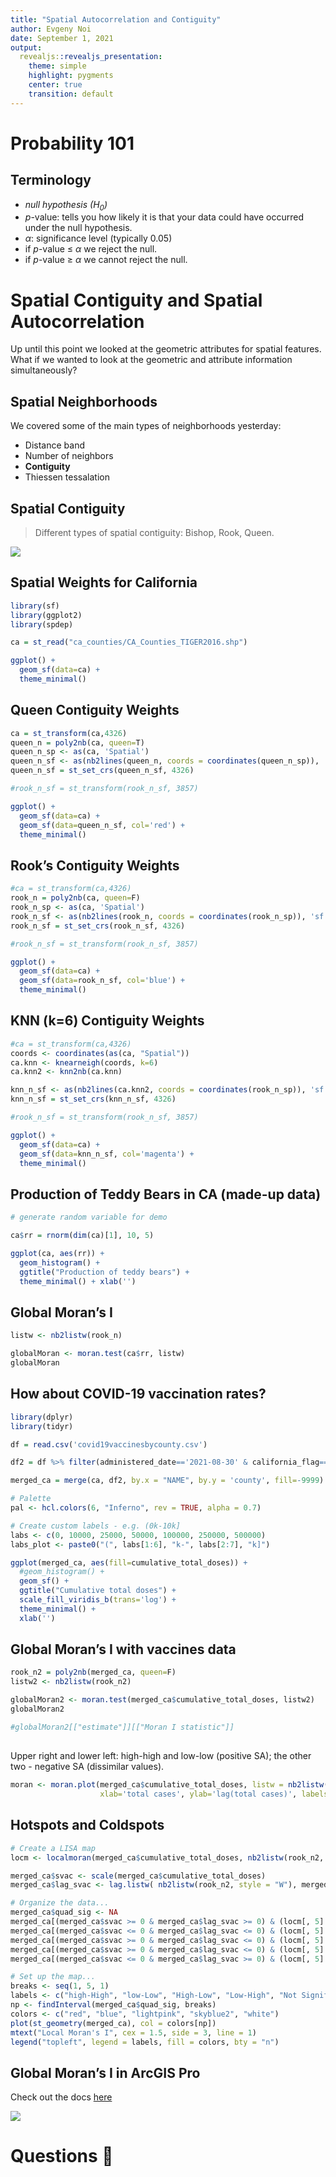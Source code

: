 ```yaml
---
title: "Spatial Autocorrelation and Contiguity"
author: Evgeny Noi
date: September 1, 2021
output:
  revealjs::revealjs_presentation:
    theme: simple
    highlight: pygments
    center: true
    transition: default
---
```


# Probability 101 

## Terminology
- *null hypothesis ($H_0$)* 
- $p$-value: tells you how likely it is that your data could have occurred under the null hypothesis. 
- $\alpha$: significance level (typically 0.05) 
- if $p$-value $\leq$ $\alpha$ we reject the null.
- if $p$-value $\geq$ $\alpha$ we cannot reject the null.


# Spatial Contiguity and Spatial Autocorrelation 

Up until this point we looked at the geometric attributes for spatial features. What if we wanted to look at the geometric and attribute information simultaneously? 

## Spatial Neighborhoods 

We covered some of the main types of neighborhoods yesterday: 

- Distance band 
- Number of neighbors 
- **Contiguity** 
- Thiessen tessalation


## Spatial Contiguity

> Different types of spatial contiguity: Bishop, Rook, Queen.

<a> <img src="https://d3i71xaburhd42.cloudfront.net/edc8bde1bba660f775d8a7d50b91fe24ed1a96c9/5-Figure3-1.png"> </a>


## Spatial Weights for California

```r

library(sf) 
library(ggplot2)
library(spdep)

ca = st_read("ca_counties/CA_Counties_TIGER2016.shp")

ggplot() + 
  geom_sf(data=ca) + 
  theme_minimal()

```


## Queen Contiguity Weights

```r

ca = st_transform(ca,4326)
queen_n = poly2nb(ca, queen=T)
queen_n_sp <- as(ca, 'Spatial')
queen_n_sf <- as(nb2lines(queen_n, coords = coordinates(queen_n_sp)), 'sf')
queen_n_sf = st_set_crs(queen_n_sf, 4326)

#rook_n_sf = st_transform(rook_n_sf, 3857)

ggplot() + 
  geom_sf(data=ca) + 
  geom_sf(data=queen_n_sf, col='red') + 
  theme_minimal()

```


## Rook's Contiguity Weights

```r

#ca = st_transform(ca,4326)
rook_n = poly2nb(ca, queen=F)
rook_n_sp <- as(ca, 'Spatial')
rook_n_sf <- as(nb2lines(rook_n, coords = coordinates(rook_n_sp)), 'sf')
rook_n_sf = st_set_crs(rook_n_sf, 4326)

#rook_n_sf = st_transform(rook_n_sf, 3857)

ggplot() + 
  geom_sf(data=ca) + 
  geom_sf(data=rook_n_sf, col='blue') + 
  theme_minimal()

```


## KNN (k=6) Contiguity Weights

```r

#ca = st_transform(ca,4326)
coords <- coordinates(as(ca, "Spatial"))
ca.knn <- knearneigh(coords, k=6)
ca.knn2 <- knn2nb(ca.knn)

knn_n_sf <- as(nb2lines(ca.knn2, coords = coordinates(rook_n_sp)), 'sf')
knn_n_sf = st_set_crs(knn_n_sf, 4326)

#rook_n_sf = st_transform(rook_n_sf, 3857)

ggplot() + 
  geom_sf(data=ca) + 
  geom_sf(data=knn_n_sf, col='magenta') + 
  theme_minimal()
```


## Production of Teddy Bears in CA (made-up data) 

```r

# generate random variable for demo 

ca$rr = rnorm(dim(ca)[1], 10, 5)

ggplot(ca, aes(rr)) + 
  geom_histogram() + 
  ggtitle("Production of teddy bears") + 
  theme_minimal() + xlab('')

```


## Global Moran's I

```r

listw <- nb2listw(rook_n)

globalMoran <- moran.test(ca$rr, listw)
globalMoran

```

## How about COVID-19 vaccination rates? 

```r

library(dplyr) 
library(tidyr)

df = read.csv('covid19vaccinesbycounty.csv')

df2 = df %>% filter(administered_date=='2021-08-30' & california_flag=='California')

merged_ca = merge(ca, df2, by.x = "NAME", by.y = 'county', fill=-9999)

# Palette
pal <- hcl.colors(6, "Inferno", rev = TRUE, alpha = 0.7)

# Create custom labels - e.g. (0k-10k]
labs <- c(0, 10000, 25000, 50000, 100000, 250000, 500000)
labs_plot <- paste0("(", labs[1:6], "k-", labs[2:7], "k]")

ggplot(merged_ca, aes(fill=cumulative_total_doses)) + 
  #geom_histogram() + 
  geom_sf() + 
  ggtitle("Cumulative total doses") +
  scale_fill_viridis_b(trans='log') + 
  theme_minimal() + 
  xlab('') 

```

## Global Moran's I with vaccines data

```r

rook_n2 = poly2nb(merged_ca, queen=F)
listw2 <- nb2listw(rook_n2)

globalMoran2 <- moran.test(merged_ca$cumulative_total_doses, listw2)
globalMoran2

#globalMoran2[["estimate"]][["Moran I statistic"]]

```

## 

Upper right and lower left: high-high and low-low (positive SA); the other two - negative SA (dissimilar values). 

```r

moran <- moran.plot(merged_ca$cumulative_total_doses, listw = nb2listw(rook_n2, style = "W"), 
                    xlab='total cases', ylab='lag(total cases)', labels=as.character(merged_ca$NAME), main="Moran's Plot")

```

## Hotspots and Coldspots 

```r

# Create a LISA map
locm <- localmoran(merged_ca$cumulative_total_doses, nb2listw(rook_n2, style = "W"))  #Calculate the local Moran

merged_ca$svac <- scale(merged_ca$cumulative_total_doses)
merged_ca$lag_svac <- lag.listw( nb2listw(rook_n2, style = "W"), merged_ca$svac)

# Organize the data...
merged_ca$quad_sig <- NA
merged_ca[(merged_ca$svac >= 0 & merged_ca$lag_svac >= 0) & (locm[, 5] <= 0.05), "quad_sig"] <- 1
merged_ca[(merged_ca$svac <= 0 & merged_ca$lag_svac <= 0) & (locm[, 5] <= 0.05), "quad_sig"] <- 2
merged_ca[(merged_ca$svac >= 0 & merged_ca$lag_svac <= 0) & (locm[, 5] <= 0.05), "quad_sig"] <- 3
merged_ca[(merged_ca$svac >= 0 & merged_ca$lag_svac <= 0) & (locm[, 5] <= 0.05), "quad_sig"] <- 4
merged_ca[(merged_ca$svac <= 0 & merged_ca$lag_svac >= 0) & (locm[, 5] <= 0.05), "quad_sig"] <- 5

# Set up the map...
breaks <- seq(1, 5, 1)
labels <- c("high-High", "low-Low", "High-Low", "Low-High", "Not Signif.")
np <- findInterval(merged_ca$quad_sig, breaks)
colors <- c("red", "blue", "lightpink", "skyblue2", "white")
plot(st_geometry(merged_ca), col = colors[np])
mtext("Local Moran's I", cex = 1.5, side = 3, line = 1)
legend("topleft", legend = labels, fill = colors, bty = "n")

```


## Global Moran's I in ArcGIS Pro 

Check out the docs [here](https://desktop.arcgis.com/en/arcmap/10.3/tools/spatial-statistics-toolbox/spatial-autocorrelation.htm)

<a> <img src="https://desktop.arcgis.com/en/arcmap/10.3/tools/spatial-statistics-toolbox/GUID-6B7A4241-EFD4-4B78-9E0A-DCA0364B9E94-web.png"> </a>

# Questions 🐢 